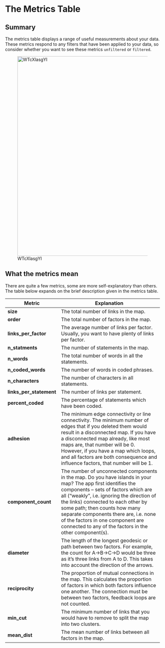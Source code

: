 # The Metrics Table{#xmetrics}

## Summary

The metrics table displays a range of useful measurements about your data. These metrics respond to any filters that have been applied to your data, so consider whether you want to see these metrics `unfiltered` or `filtered`.



![WTcXlasgYI](_assets/WTcXlasgYI.gif){width=650}

## What the metrics mean

There are quite a few metrics, some are more self-explanatory than others. The table below expands on the brief description given in the metrics table. 



| Metric  | **Explanation**                                    |
| ---------- | ------------------------------------------------------------ |
| **size** | The total number of links in the map. |
| **order** | The total number of factors in the map. |
| **links_per_factor** | The average number of links per factor. Usually, you want to have plenty of links per factor. |
| **n_statments** | The number of statements in the map. |
| **n_words** | The total number of words in all the statements. |
| **n_coded_words** | The number of words in coded phrases. |
| **n_characters** | The number of characters in all statements. |
| **links_per_statement** | The number of links per statement. |
| **percent_coded** | The percentage of statements which have been coded. |
| **adhesion** | The minimum edge connectivity or line connectivity. The minimum number of edges that if you deleted them would result in a disconnected map. If you have a disconnected map already, like most maps are, that number will be 0. However, if you have a map which loops, and all factors are both consequence and influence factors, that number will be 1. |
| **component_count** | The number of unconnected components in the map. Do you have islands in your map? The app first identifies the components -- sets of factors which are all ("weakly", i.e. ignoring the direction of the links) connected to each other by some path; then counts how many separate components there are, i.e. none of the factors in one component are connected to any of the factors in the other component(s). |
| **diameter** | The length of the longest geodesic or path between two factors. For example, the count for A->B->C->D would be three as it's three links from A to D. This takes into account the direction of the arrows. |
| **reciprocity** | The proportion of mutual connections in the map. This calculates the proportion of factors in which both factors influence one another. The connection must be between two factors, feedback loops are not counted. |
| **min_cut** | The minimum number of links that you would have to remove to split the map into two clusters. |
| **mean_dist** | The mean number of links between all factors in the map. |

